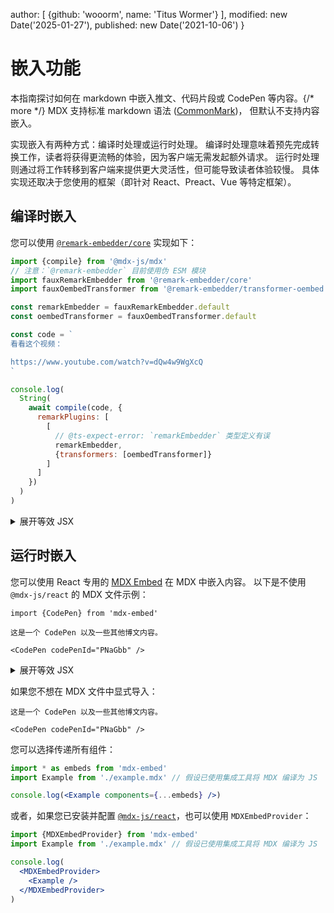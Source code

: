   author: [
    {github: 'wooorm', name: 'Titus Wormer'}
  ],
  modified: new Date('2025-01-27'),
  published: new Date('2021-10-06')
}

# 嵌入功能

本指南探讨如何在 markdown 中嵌入推文、代码片段或 CodePen 等内容。{/* more */}
MDX 支持标准 markdown 语法 ([CommonMark][])，
但默认不支持内容嵌入。

实现嵌入有两种方式：编译时处理或运行时处理。
编译时处理意味着预先完成转换工作，读者将获得更流畅的体验，因为客户端无需发起额外请求。
运行时处理则通过将工作转移到客户端来提供更大灵活性，但可能导致读者体验较慢。
具体实现还取决于您使用的框架（即针对 React、Preact、Vue 等特定框架）。

## 编译时嵌入

您可以使用 [`@remark-embedder/core`][remark-embedder] 实现如下：

```js path="example.js"
import {compile} from '@mdx-js/mdx'
// 注意：`@remark-embedder` 目前使用伪 ESM 模块
import fauxRemarkEmbedder from '@remark-embedder/core'
import fauxOembedTransformer from '@remark-embedder/transformer-oembed'

const remarkEmbedder = fauxRemarkEmbedder.default
const oembedTransformer = fauxOembedTransformer.default

const code = `
看看这个视频：

https://www.youtube.com/watch?v=dQw4w9WgXcQ
`

console.log(
  String(
    await compile(code, {
      remarkPlugins: [
        [
          // @ts-expect-error: `remarkEmbedder` 类型定义有误
          remarkEmbedder,
          {transformers: [oembedTransformer]}
        ]
      ]
    })
  )
)
```

<details>
  <summary>展开等效 JSX</summary>

  ```jsx path="output.jsx"
  <>
    <p>看看这个视频：</p>
    <iframe
      width="200"
      height="113"
      src="https://www.youtube.com/embed/dQw4w9WgXcQ?feature=oembed"
      frameBorder="0"
      allow="accelerometer; autoplay; clipboard-write; encrypted-media; gyroscope; picture-in-picture; web-share"
      allowFullScreen
      title="Rick Astley - Never Gonna Give You Up (Official Music Video)"
    ></iframe>
  </>
  ```
</details>

## 运行时嵌入

您可以使用 React 专用的 [MDX Embed][mdx-embed] 在 MDX 中嵌入内容。
以下是不使用 `@mdx-js/react` 的 MDX 文件示例：

```mdx path="example.mdx"
import {CodePen} from 'mdx-embed'

这是一个 CodePen 以及一些其他博文内容。

<CodePen codePenId="PNaGbb" />
```

<details>
  <summary>展开等效 JSX</summary>

  ```jsx path="output.jsx"
  <>
    <p>这是一个 CodePen 以及一些其他博文内容。</p>
    <CodePen codePenId="PNaGbb" />
  </>
  ```
</details>

如果您不想在 MDX 文件中显式导入：

```mdx path="example.mdx"
这是一个 CodePen 以及一些其他博文内容。

<CodePen codePenId="PNaGbb" />
```

您可以选择传递所有组件：

```jsx path="example.jsx"
import * as embeds from 'mdx-embed'
import Example from './example.mdx' // 假设已使用集成工具将 MDX 编译为 JS

console.log(<Example components={...embeds} />)
```

或者，如果您已安装并配置 [`@mdx-js/react`][mdx-react]，也可以使用 `MDXEmbedProvider`：

```jsx path="example.jsx"
import {MDXEmbedProvider} from 'mdx-embed'
import Example from './example.mdx' // 假设已使用集成工具将 MDX 编译为 JS

console.log(
  <MDXEmbedProvider>
    <Example />
  </MDXEmbedProvider>
)
```

[commonmark]: https://spec.commonmark.org/current/

[mdx-embed]: https://mdx-embed.netlify.app/

[mdx-react]: /packages/react/

[remark-embedder]: https://github.com/remark-embedder/core